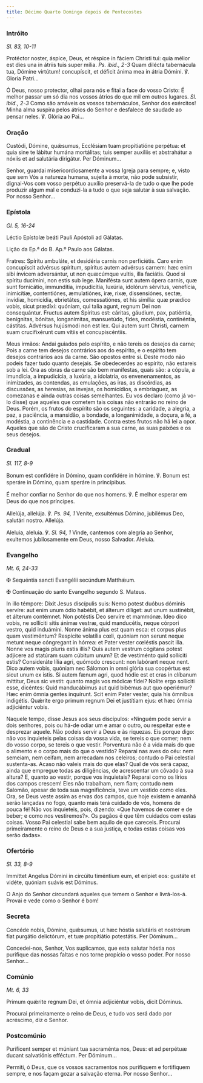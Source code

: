 ```yaml
---
title: Décimo Quarto Domingo depois de Pentecostes
---
```


### Intróito

<em>Sl. 83, 10-11</em>

<div class="side-by-side not-content">

Protéctor noster, áspice, Deus, et réspice in fáciem Christi tui: quia mélior est dies una in átriis tuis super mília. <em>Ps. ibid., 2-3</em> Quam dilécta tabernácula tua, Dómine virtútum! concupíscit, et déficit ánima mea in átria Dómini. ℣. Gloria Patri...

Ó Deus, nosso protector, olhai para nós e fitai a face do vosso Cristo: É melhor passar um só dia nos vossos átrios do que mil em outros lugares. <em>Sl. ibid., 2-3</em> Como são amáveis os vossos tabernáculos, Senhor dos exércitos! Minha alma suspira pelos átrios do Senhor e desfalece de saudade ao pensar neles. ℣. Glória ao Pai...

</div>

### Oração

<div class="side-by-side not-content">

Custódi, Dómine, quǽsumus, Ecclésiam tuam propitiatióne perpétua: et quia sine te lábitur humána mortálitas; tuis semper auxíliis et abstrahátur a nóxiis et ad salutária dirigátur. Per Dóminum...

Senhor, guardai misericordiosamente a vossa Igreja para sempre; e, visto que sem Vós a natureza humana, sujeita à morte, não pode subsistir, dignai-Vos com vosso perpétuo auxílio preservá-la de tudo o que lhe pode produzir algum mal e conduzi-la a tudo o que seja salutar à sua salvação. Por nosso Senhor...

</div>

### Epístola

<em>Gl. 5, 16-24</em>

<div class="side-by-side not-content">

Léctio Epístolæ beáti Pauli Apóstoli ad Gálatas.

Lição da Ep.ª do B. Ap.º Paulo aos Gálatas.

Fratres: Spíritu ambuláte, et desidéria carnis non perficiétis. Caro enim concupíscit advérsus spíritum, spíritus autem advérsus carnem: hæc enim sibi ínvicem adversántur, ut non quæcúmque vultis, illa faciátis. Quod si spíritu ducímini, non estis sub lege. Manifésta sunt autem ópera carnis, quæ sunt fornicátio, immundítia, impudicítia, luxúria, idolórum sérvitus, venefícia, inimicítiæ, contentiónes, æmulatiónes, iræ, rixæ, dissensiónes, sectæ, invídiæ, homicídia, ebrietátes, comessatiónes, et his simília: quæ prædíco vobis, sicut prædíxi: quóniam, qui talia agunt, regnum Dei non consequántur. Fructus autem Spíritus est: cáritas, gáudium, pax, patiéntia, benígnitas, bónitas, longanímitas, mansuetúdo, fides, modéstia, continéntia, cástitas. Advérsus hujúsmodi non est lex. Qui autem sunt Christi, carnem suam crucifixérunt cum vítiis et concupiscéntiis.

Meus irmãos: Andai guiados pelo espírito, e não tereis os desejos da carne; Pois a carne tem desejos contrários aos do espírito, e o espírito tem desejos contrários aos da carne. São opostos entre si. Deste modo não podeis fazer tudo quanto desejais. Se obedecerdes ao espírito, não estareis sob a lei. Ora as obras da carne são bem manifestas, quais são: a cópula, a imundícia, a impudicícia, a luxúria, a idolatria, os envenenamentos, as inimizades, as contendas, as emulações, as iras, as discórdias, as discussões, as heresias, as invejas, os homicídios, a embriaguez, as comezanas e ainda outras coisas semelhantes. Eu vos declaro (como já vo-lo disse) que aqueles que cometem tais coisas não entrarão no reino de Deus. Porém, os frutos do espírito são os seguintes: a caridade, a alegria, a paz, a paciência, a mansidão, a bondade, a longanimidade, a doçura, a fé, a modéstia, a continência e a castidade. Contra estes frutos não há lei a opor. Aqueles que são de Cristo crucificaram a sua carne, as suas paixões e os seus desejos.

</div>

### Gradual

<em>Sl. 117, 8-9</em>

<div class="side-by-side not-content">

Bonum est confidére in Dómino, quam confidére in hómine. ℣. Bonum est speráre in Dómino, quam speráre in princípibus.

É melhor confiar no Senhor do que nos homens. ℣. É melhor esperar em Deus do que nos príncipes.

Allelúja, allelúja. ℣. <em>Ps. 94, 1</em> Veníte, exsultémus Dómino, jubilémus Deo, salutári nostro. Allelúja.

Aleluia, aleluia. ℣. <em>Sl. 94, 1</em> Vinde, cantemos com alegria ao Senhor, exultemos jubilosamente em Deus, nosso Salvador. Aleluia.

</div>

### Evangelho

<em>Mt. 6, 24-33</em>

<div class="side-by-side not-content">

<span class="cross text-red-500">✠</span> Sequéntia sancti Evangélii secúndum Matthǽum.

<span class="cross text-red-500">✠</span> Continuação do santo Evangelho segundo S. Mateus.

In illo témpore: Dixit Jesus discípulis suis: Nemo potest duóbus dóminis servíre: aut enim unum ódio habébit, et álterum díliget: aut unum sustinébit, et álterum contémnet. Non potéstis Deo servíre et mammónæ. Ideo dico vobis, ne sollíciti sitis ánimæ vestræ, quid manducétis, neque córpori vestro, quid induámini. Nonne ánima plus est quam esca: et corpus plus quam vestiméntum? Respícite volatília cœli, quóniam non serunt neque metunt neque cóngregant in hórrea: et Pater vester cœléstis pascit illa. Nonne vos magis pluris estis illis? Quis autem vestrum cógitans potest adjícere ad statúram suam cúbitum unum? Et de vestiménto quid sollíciti estis? Consideráte lília agri, quómodo crescunt: non labórant neque nent. Dico autem vobis, quóniam nec Sálomon in omni glória sua coopértus est sicut unum ex istis. Si autem fænum agri, quod hódie est et cras in clíbanum míttitur, Deus sic vestit: quanto magis vos módicæ fídei? Nolíte ergo sollíciti esse, dicéntes: Quid manducábimus aut quid bibémus aut quo operiémur? Hæc enim ómnia gentes inquírunt. Scit enim Pater vester, quia his ómnibus indigétis. Quǽrite ergo primum regnum Dei et justítiam ejus: et hæc ómnia adjiciéntur vobis.

Naquele tempo, disse Jesus aos seus discípulos: «Ninguém pode servir a dois senhores, pois ou há-de odiar um e amar o outro, ou respeitar este e desprezar aquele. Não podeis servir a Deus e às riquezas. Eis porque digo: não vos inquieteis pelas coisas da vossa vida, se tereis o que comer; nem do vosso corpo, se tereis o que vestir. Porventura não é a vida mais do que o alimento e o corpo mais do que o vestido? Reparai nas aves do céu: nem semeiam, nem ceifam, nem arrecadam nos celeiros; contudo o Pai celestial sustenta-as. Acaso não valeis mais do que elas? Qual de vós será capaz, ainda que empregue todas as diligências, de acrescentar um côvado à sua altura? E, quanto ao vestir, porque vos inquietais? Reparai como os lírios dos campos crescem! Eles não trabalham, nem fiam; contudo nem Salomão, apesar de toda sua magnificência, teve um vestido como eles. Ora, se Deus veste assim as ervas dos campos, que hoje existem e amanhã serão lançadas no fogo, quanto mais terá cuidado de vós, homens de pouca fé! Não vos inquieteis, pois, dizendo: «Que havemos de comer e de beber; e como nos vestiremos?». Os pagãos é que têm cuidados com estas coisas. Vosso Pai celestial sabe bem aquilo de que careceis. Procurai primeiramente o reino de Deus e a sua justiça, e todas estas coisas vos serão dadas».

</div>

### Ofertório

<em>Sl. 33, 8-9</em>

<div class="side-by-side not-content">

Immíttet Angelus Dómini in circúitu timéntium eum, et erípiet eos: gustáte et vidéte, quóniam suávis est Dóminus.

O Anjo do Senhor circundará aqueles que temem o Senhor e livrá-los-á. Provai e vede como o Senhor é bom!

</div>

### Secreta

<div class="side-by-side not-content">

Concéde nobis, Dómine, quǽsumus, ut hæc hóstia salutáris et nostrórum fiat purgátio delictórum, et tuæ propitiátio potestátis. Per Dóminum...

Concedei-nos, Senhor, Vos suplicamos, que esta salutar hóstia nos purifique das nossas faltas e nos torne propício o vosso poder. Por nosso Senhor...

</div>

### Comúnio

<em>Mt. 6, 33</em>

<div class="side-by-side not-content">

Primum quǽrite regnum Dei, et ómnia adjiciéntur vobis, dicit Dóminus.

Procurai primeiramente o reino de Deus, e tudo vos será dado por acréscimo, diz o Senhor.

</div>

### Postcomúnio

<div class="side-by-side not-content">

Puríficent semper et múniant tua sacraménta nos, Deus: et ad perpétuæ ducant salvatiónis efféctum. Per Dóminum...

Permiti, ó Deus, que os vossos sacramentos nos purifiquem e fortifiquem sempre, e nos façam gozar a salvação eterna. Por nosso Senhor...

</div>
